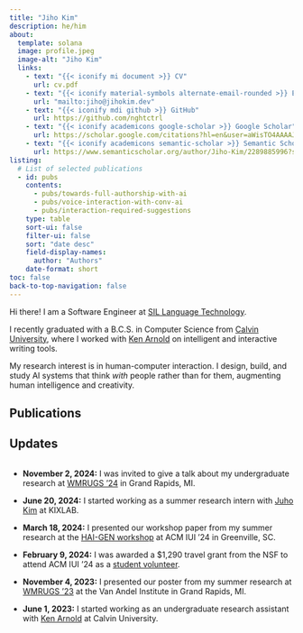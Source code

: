 ```yaml
---
title: "Jiho Kim"
description: he/him
about:
  template: solana
  image: profile.jpeg
  image-alt: "Jiho Kim"
  links:
    - text: "{{< iconify mi document >}} CV"
      url: cv.pdf
    - text: "{{< iconify material-symbols alternate-email-rounded >}} Email"
      url: "mailto:jiho@jihokim.dev"
    - text: "{{< iconify mdi github >}} GitHub"
      url: https://github.com/nghtctrl
    - text: "{{< iconify academicons google-scholar >}} Google Scholar"
      url: https://scholar.google.com/citations?hl=en&user=aWisTO4AAAAJ&view_op=list_works&sortby=pubdate
    - text: "{{< iconify academicons semantic-scholar >}} Semantic Scholar"
      url: https://www.semanticscholar.org/author/Jiho-Kim/2289885996?sort=pub-date
listing:
  # List of selected publications
  - id: pubs
    contents:
      - pubs/towards-full-authorship-with-ai
      - pubs/voice-interaction-with-conv-ai
      - pubs/interaction-required-suggestions
    type: table
    sort-ui: false
    filter-ui: false
    sort: "date desc"
    field-display-names:
      author: "Authors"
    date-format: short
toc: false
back-to-top-navigation: false
---
```


Hi there! I am a Software Engineer at <a class="link" href="https://software.sil.org/">SIL Language Technology</a>. 

I recently graduated with a B.C.S. in Computer Science from <a class="link" href="https://calvin.edu">Calvin University</a>, where I worked with <a class="link" href="https://kenarnold.org">Ken Arnold</a> on intelligent and interactive writing tools.

My research interest is in human-computer interaction. I design, build, and study AI systems that think _with_ people rather than for them, augmenting human intelligence and creativity.

## Publications

::: {#pubs}
:::

## Updates

<div
  style="height: 300px; overflow-y: scroll"
>
- **November 2, 2024:** I was invited to give a talk about my undergraduate research at <a class="link" href="https://www.vai.org/event/2024-west-michigan-regional-undergraduate-science-research-conference/?tabUrl=tab-3">WMRUGS '24</a> in Grand Rapids, MI.

- **June 20, 2024:** I started working as a summer research intern with <a class="link" href="https://juhokim.com/">Juho Kim</a> at KIXLAB.

- **March 18, 2024:** I presented our workshop paper from my summer research at the <a class="link" href="https://hai-gen.github.io/2024/program/">HAI-GEN workshop</a> at ACM IUI '24 in Greenville, SC.

- **February 9, 2024:** I was awarded a $1,290 travel grant from the NSF to attend ACM IUI '24 as a <a class="link" href="https://iui.acm.org/2024/call_for_student_volunteers.html">student volunteer</a>.

- **November 4, 2023:** I presented our poster from my summer research at <a class="link" href="https://www.vai.org/event/2023-west-michigan-regional-undergraduate-science-research-conference/">WMRUGS '23</a> at the Van Andel Institute in Grand Rapids, MI.

- **June 1, 2023:** I started working as an undergraduate research assistant with <a class="link" href="https://kenarnold.org/">Ken Arnold</a> at Calvin University.
</div>

